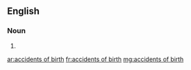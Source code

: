 ==English==

===Noun===
{{head|en|plural}}

# {{plural of|accident of birth|lang=en}}

[[ar:accidents of birth]]
[[fr:accidents of birth]]
[[mg:accidents of birth]]